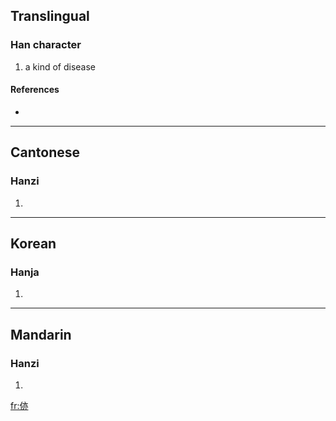 ==Translingual==

===Han character===
{{Han char|rn=9|rad=人|as=06|sn=8|four=|canj=人卜中金 (OYLC)}}

# a kind of disease

====References====
* {{Han ref|kx=0100.200|hdz=10152.030|uh=344A|ud=13386}}

----

==Cantonese==

===Hanzi===
{{yue-hanzi|jyut=|y=jik6}}

# {{defn|Cantonese}}

----

==Korean==

===Hanja===
{{ko-hanja|hangeul=역|rv=yeok|mr=yŏk|y=yek}}

# {{defn|Korean}}

----

==Mandarin==

===Hanzi===
{{cmn-hanzi|pin=[[yì]] ([[yi4]])|wg=i<sup>4</sup>}}

# {{defn|Mandarin}}

[[fr:㑊]]